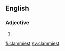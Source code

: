 ==English==

===Adjective===
{{head|en|adjective superlative form}}

# {{en-superlative of|clammy}}

[[fi:clammiest]]
[[sv:clammiest]]
